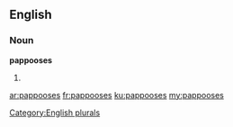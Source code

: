 ==English==

===Noun===
'''pappooses'''

# {{plural of|[[pappoose]]}}

[[Category:English plurals]]

[[ar:pappooses]]
[[fr:pappooses]]
[[ku:pappooses]]
[[my:pappooses]]